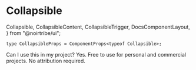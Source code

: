 # Collapsible

  Collapsible,
  CollapsibleContent,
  CollapsibleTrigger,
  DocsComponentLayout,
} from "@noirtribe/ui";

```tsx
type CollapsibleProps = ComponentProps<typeof Collapsible>;
```

<div className="pb-24">
  <DocsComponentLayout
    propInfo={[
      {
        name: "className",
        type: "string",
        defaultValue: "undefined",
        description: "The CSS class name for styling the button.",
      },
    ]}
  >
    <Collapsible>
      <CollapsibleTrigger>Can I use this in my project?</CollapsibleTrigger>
      <CollapsibleContent>
        Yes. Free to use for personal and commercial projects. No attribution
        required.
      </CollapsibleContent>
    </Collapsible>
  </DocsComponentLayout>
</div>
